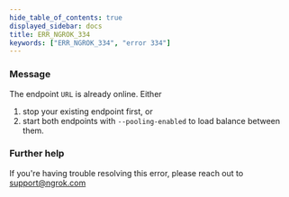 ```yaml
---
hide_table_of_contents: true
displayed_sidebar: docs
title: ERR_NGROK_334
keywords: ["ERR_NGROK_334", "error 334"]
---
```



### Message

The endpoint `URL` is already online. Either

1. stop your existing endpoint first, or
2. start both endpoints with `--pooling-enabled` to load balance between them.

<ErrorDetails />

### Further help

If you're having trouble resolving this error, please reach out to [support@ngrok.com](mailto:support@ngrok.com?subject=Help%20with%20ERR_NGROK_334)
